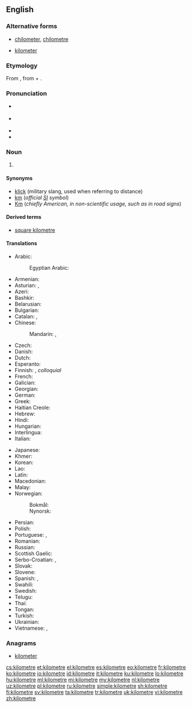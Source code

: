 {{also|kilòmetre}}
==English==

===Alternative forms===
* [[chilometer]], [[chilometre]] {{qualifier|obsolete}}
* {{qualifier|US}} [[kilometer]]

===Etymology===
From {{etyl|fr|en}} {{term|kilomètre|lang=fr}}, from {{etyl|grc|en}} {{term|χίλιοι||thousand|tr=khilioi|lang=grc|sc=polytonic}} + {{term|μέτρον||measure|tr=metron|lang=grc|sc=polytonic}}.

===Pronunciation===
* {{a|UK}} {{IPA|/ˈkɪləˌmiːtə/|/kɪˈlɒmɪˌtə/|lang=en}}
* {{a|US}} {{IPA|/kəˈlɑmətɚ/|[kʰəˈɫɑmɪ̈ɾɚ]|/ˈkɪləˌmitɚ/|lang=en}}
* {{audio|En-us-kilometre.ogg|Audio (US)|lang=en}}
* {{audio|En-uk-kilometre.ogg|Audio (UK &ndash; Scotland)|lang=en}}

===Noun===
{{en-noun}}

# {{context|British|Canada|Australia|New Zealand|Ireland|South Africa|lang=en}} {{SI-unit|kilo|metre|length}}

====Synonyms====
* [[klick]] (military slang, used when referring to distance)
* [[km]] (''official [[SI]] symbol'')
* [[Km]] (''chiefly American, in non-scientific usage, such as in road signs'')

====Derived terms====
* [[square kilometre]]

====Translations====
{{trans-top|unit of measure}}
* Arabic: {{t|ar|كيلومتر|m|tr=kilomítr}}
*: Egyptian Arabic: {{t|arz|كيلومتر|m|tr=kilometr|sc=Arab}}
* Armenian: {{t+|hy|կիլոմետր|tr=kilometr}}
* Asturian: {{t|ast|quilómetru|m}}, {{t|ast|kilómetru|m}}
* Azeri: {{t+|az|kilometr}}
* Bashkir: {{t|ba|саҡрым|sc=Cyrl}}
* Belarusian: {{t|be|кіламетр|m|tr=kilamétr}}
* Bulgarian: {{t+|bg|километър|m|tr=kilométǎr}}
* Catalan: {{t|ca|quilòmetre|m}}, {{t|ca|kilòmetre|m}}
* Chinese:
*: Mandarin: {{t+|cmn|公里|tr=gōnglǐ|sc=Hani}}, {{t+|cmn|千米|tr=qiān-mǐ|sc=Hani}}
* Czech: {{t+|cs|kilometr|m}}
* Danish: {{t+|da|kilometer|c}}
* Dutch: {{t+|nl|kilometer}}
* Esperanto: {{t|eo|kilometro}}
* Finnish: {{t+|fi|kilometri}}, ''colloquial'' {{t+|fi|kilsa}}
* French: {{t+|fr|kilomètre|m}}
* Galician: {{t|gl|quilómetro|m}}
* Georgian: {{t|ka|კილომეტრი|tr=kilometri|sc=Geor}}
* German: {{t+|de|Kilometer|m}}
* Greek: {{t+|el|χιλιόμετρο|n|tr=chiliómetro|sc=Grek}}
* Haitian Creole: {{t|ht|kilomèt}}
* Hebrew: {{t|he|קילומטר|m|tr=kilometer}}
* Hindi: {{t|hi|किलोमीटर|tr=kilōmīṭar}}
* Hungarian: {{t+|hu|kilométer}}
* Interlingua: {{t|ia|kilometro}}
* Italian: {{t+|it|chilometro|m}}
{{trans-mid}}
* Japanese: {{t+|ja|キロメートル|tr=kiromētoru}}
* Khmer: {{t+|km|គីឡូម៉ែត្រ|tr=kiiloo maet|sc=Khmr}}
* Korean: {{t|ko|킬롬미터|tr=kilomiteo|sc=Hang}}
* Lao: {{t+|lo|ກິໂລແມັດ|sc=Laoo}}
* Latin: {{t+|la|chiliometrum|n}}
* Macedonian: {{t|mk|километар|m|tr=kilométar}}
* Malay: {{t|ms|kilometer}}
* Norwegian:
*: Bokmål: {{t+|nb|kilometer|m}}
*: Nynorsk: {{t+|no|kilometer|m}}
* Persian: {{t+|fa|کیلومتر|tr=kilometr}}
* Polish: {{t+|pl|kilometr|m}}
* Portuguese: {{t+|pt|quilômetro|m}}, {{t+|pt|quilómetro|m}}
* Romanian: {{t+|ro|kilometru|m}}
* Russian: {{t+|ru|километр|m|tr=kilométr}}
* Scottish Gaelic: {{t|gd|cilemeatair|m}}
* Serbo-Croatian: {{t|sh|километар|m|sc=Cyrl}}, {{t+|sh|kilometar|m}}
* Slovak: {{t|sk|kilometer}}
* Slovene: {{t+|sl|kilometer}}
* Spanish: {{t+|es|kilómetro|m}}, {{t+|es|quilómetro|m}}
* Swahili: {{t|sw|kilometa}}
* Swedish: {{t+|sv|kilometer|c}}
* Telugu: {{t|te|కిలోమీటరు}}
* Thai: {{t+|th|กิโลเมตร|tr=kilometr}}
* Tongan: {{t|to|kilomita}}
* Turkish: {{t+|tr|kilometre}}
* Ukrainian: {{t+|uk|кілометр|m|tr=kilométr}}
* Vietnamese: {{t+|vi|cây số}}, {{t|vi|kilômet}}
{{trans-bottom}}

===Anagrams===
* [[kilometer#English|kilometer]]

[[cs:kilometre]]
[[et:kilometre]]
[[el:kilometre]]
[[es:kilometre]]
[[eo:kilometre]]
[[fr:kilometre]]
[[ko:kilometre]]
[[io:kilometre]]
[[id:kilometre]]
[[it:kilometre]]
[[ku:kilometre]]
[[lo:kilometre]]
[[hu:kilometre]]
[[ml:kilometre]]
[[mi:kilometre]]
[[my:kilometre]]
[[nl:kilometre]]
[[uz:kilometre]]
[[pl:kilometre]]
[[ru:kilometre]]
[[simple:kilometre]]
[[sh:kilometre]]
[[fi:kilometre]]
[[sv:kilometre]]
[[ta:kilometre]]
[[tr:kilometre]]
[[uk:kilometre]]
[[vi:kilometre]]
[[zh:kilometre]]
